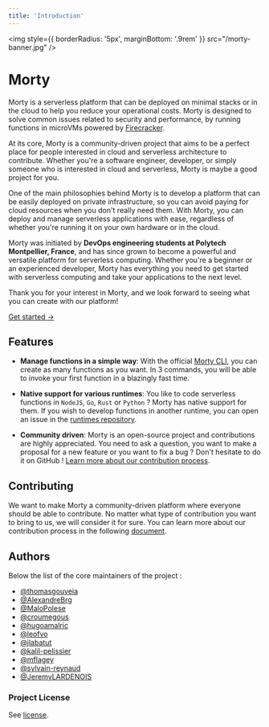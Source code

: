 ```yaml
---
title: 'Introduction'
---
```


<img
  style={{ borderRadius: '5px', marginBottom: '.9rem' }}
  src="/morty-banner.jpg"
/>

# Morty

Morty is a serverless platform that can be deployed on minimal stacks or in the cloud to help you reduce your operational costs. Morty is designed to solve common issues related to security and performance, by running functions in microVMs powered by [Firecracker](https://firecracker-microvm.github.io/).

At its core, Morty is a community-driven project that aims to be a perfect place for people interested in cloud and serverless architecture to contribute. Whether you're a software engineer, developer, or simply someone who is interested in cloud and serverless, Morty is maybe a good project for you.

One of the main philosophies behind Morty is to develop a platform that can be easily deployed on private infrastructure, so you can avoid paying for cloud resources when you don't really need them. With Morty, you can deploy and manage serverless applications with ease, regardless of whether you're running it on your own hardware or in the cloud.

Morty was initiated by **DevOps engineering students at Polytech Montpellier, France**, and has since grown to become a powerful and versatile platform for serverless computing. Whether you're a beginner or an experienced developer, Morty has everything you need to get started with serverless computing and take your applications to the next level.

Thank you for your interest in Morty, and we look forward to seeing what you can create with our platform!

[Get started →](./docs/introduction.mdx)

## Features

- **Manage functions in a simple way**: With the official [Morty CLI](https://github.com/morty-faas/cli), you can create as many functions as you want. In 3 commands, you will be able to invoke your first function in a blazingly fast time.

- **Native support for various runtimes**: You like to code serverless functions in `NodeJS`, `Go`, `Rust` or `Python` ? Morty has native support for them. If you wish to develop functions in another runtime, you can open an issue in the [runtimes repository](https://github.com/morty-faas/runtimes).
- **Community driven**: Morty is an open-source project and contributions are highly appreciated. You need to ask a question, you want to make a proposal for a new feature or you want to fix a bug ? Don&apos;t hesitate to do it on GitHub ! [Learn more about our contribution process](#contributing).

## Contributing

We want to make Morty a community-driven platform where everyone should be able to contribute. No matter what type of contribution you want to bring to us, we will consider it for sure. You can learn more about our contribution process in the following [document](./docs/contribute).

## Authors

Below the list of the core maintainers of the project :

- [@thomasgouveia](https://github.com/thomasgouveia)
- [@AlexandreBrg](https://github.com/AlexandreBrg)
- [@MaloPolese](https://github.com/MaloPolese)
- [@croumegous](https://github.com/croumegous)
- [@hugoamalric](https://github.com/hugoamalric)
- [@leofvo](https://github.com/leofvo)
- [@jlabatut](https://github.com/jlabatut)
- [@kalil-pelissier](https://github.com/kalil-pelissier)
- [@mflagey](https://github.com/mflagey)
- [@sylvain-reynaud](https://github.com/sylvain-reynaud)
- [@JeremyLARDENOIS](https://github.com/JeremyLARDENOIS)

### Project License

See [license](./license).
